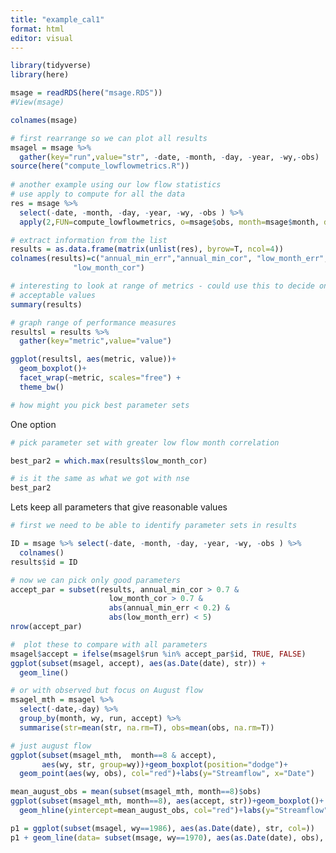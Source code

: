 ```yaml
---
title: "example_cal1"
format: html
editor: visual
---
```


```r
library(tidyverse)
library(here)

msage = readRDS(here("msage.RDS"))
#View(msage)
```

```r
colnames(msage)
```


```r
# first rearrange so we can plot all results
msagel = msage %>% 
  gather(key="run",value="str", -date, -month, -day, -year, -wy,-obs)
source(here("compute_lowflowmetrics.R"))
 
# another example using our low flow statistics
# use apply to compute for all the data
res = msage %>% 
  select(-date, -month, -day, -year, -wy, -obs ) %>% 
  apply(2,FUN=compute_lowflowmetrics, o=msage$obs, month=msage$month, day=msage$day, year=msage$year, wy=msage$wy)

# extract information from the list
results = as.data.frame(matrix(unlist(res), byrow=T, ncol=4))
colnames(results)=c("annual_min_err","annual_min_cor", "low_month_err",
              "low_month_cor")

# interesting to look at range of metrics - could use this to decide on
# acceptable values
summary(results)

# graph range of performance measures
resultsl = results %>% 
  gather(key="metric",value="value")

ggplot(resultsl, aes(metric, value))+
  geom_boxplot()+
  facet_wrap(~metric, scales="free") + 
  theme_bw()

# how might you pick best parameter sets

```

One option

```r

# pick parameter set with greater low flow month correlation

best_par2 = which.max(results$low_month_cor)

# is it the same as what we got with nse
best_par2
```

Lets keep all parameters that give reasonable values

```r

# first we need to be able to identify parameter sets in results

ID = msage %>% select(-date, -month, -day, -year, -wy, -obs ) %>%  
  colnames()
results$id = ID

# now we can pick only good parameters
accept_par = subset(results, annual_min_cor > 0.7 & 
                      low_month_cor > 0.7 & 
                      abs(annual_min_err < 0.2) & 
                      abs(low_month_err) < 5)
nrow(accept_par)

#  plot these to compare with all parameters
msagel$accept = ifelse(msagel$run %in% accept_par$id, TRUE, FALSE)
ggplot(subset(msagel, accept), aes(as.Date(date), str)) +
  geom_line()

# or with observed but focus on August flow
msagel_mth = msagel %>% 
  select(-date,-day) %>%  
  group_by(month, wy, run, accept) %>% 
  summarise(str=mean(str, na.rm=T), obs=mean(obs, na.rm=T))

# just august flow
ggplot(subset(msagel_mth,  month==8 & accept),
       aes(wy, str, group=wy))+geom_boxplot(position="dodge")+
  geom_point(aes(wy, obs), col="red")+labs(y="Streamflow", x="Date")

mean_august_obs = mean(subset(msagel_mth, month==8)$obs) 
ggplot(subset(msagel_mth, month==8), aes(accept, str))+geom_boxplot()+
  geom_hline(yintercept=mean_august_obs, col="red")+labs(y="Streamflow", x="Date")
```

```r

p1 = ggplot(subset(msagel, wy==1986), aes(as.Date(date), str, col=))
p1 + geom_line(data= subset(msage, wy==1970), aes(as.Date(date), obs), size=2, col="black")
```
